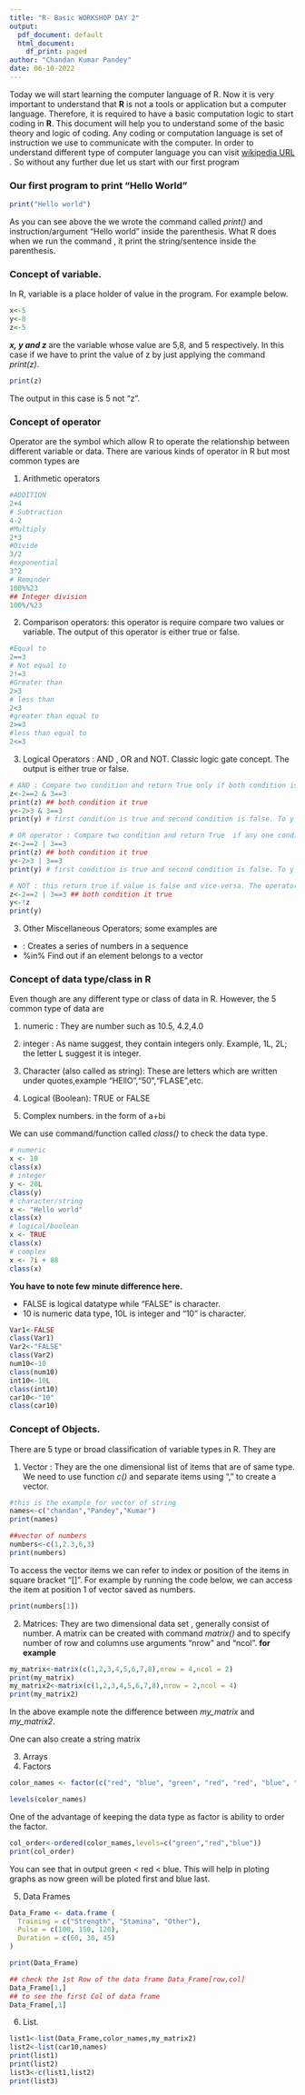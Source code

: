 ```yaml
---
title: "R- Basic WORKSHOP DAY 2"
output:
  pdf_document: default
  html_document:
    df_print: paged
author: "Chandan Kumar Pandey"
date: 06-10-2022
---
```


Today we will start learning the computer language of R. Now it is very important to understand that **R** is not a tools or application but a computer language. Therefore, it is required to have a basic computation logic to start coding in **R**. This document will help you to understand some of the basic theory and logic of coding.
Any coding or computation language is set of instruction we use to communicate with the computer. In order to understand different type of computer language you can visit [wikipedia URL](https://en.wikipedia.org/wiki/Computer_language#:~:text=A%20computer%20language%20is%20a,problem%20solution%20to%20a%20computer) .
So without any further due let us start with our first program

### Our first program to print "Hello World"



```r
print("Hello world")
```

As you can see above the we wrote the command called *print()* and instruction/argument "Hello world" inside the parenthesis. What R does when we run the command , it print the string/sentence inside the parenthesis. 

### Concept of variable. 

In R, variable is a place holder of value in the program. For example below. 

```r
x<-5
y<-8
z<-5
```

*__x, y and z__* are the variable whose value are 5,8, and 5 respectively. In this case if we have to print the value of z by just applying the command *print(z)*. 

```r
print(z)
```

The output  in this case is 5 not "z".

### Concept of operator 

Operator are the symbol which allow R to operate the relationship between different variable or data. There are various kinds of operator in R but most common types are 

1. Arithmetic operators

```r
#ADDITION 
2+4
# Subtraction
4-2
#Multiply
2*3
#Divide
3/2
#exponential 
3^2
# Reminder 
100%%23
## Integer division
100%/%23

```

2. Comparison operators: this operator is require compare two values or variable. The output of this operator is either true or false. 

```r
#Equal to 
2==3
# Not equal to 
2!=3
#Greater than
2>3
# less than
2<3
#greater than equal to 
2>=3
#less than equal to 
2<=3
```

3. Logical Operators : AND , OR and NOT. Classic logic gate concept. The output is either true or false. 
```r
# AND : Compare two condition and return True only if both condition is true . The operator is &
z<-2==2 & 3==3 
print(z) ## both condition it true
y<-2>3 & 3==3
print(y) # first condition is true and second condition is false. To y is false. 

# OR operator : Compare two condition and return True  if any one condition is true. the operator is |
z<-2==2 | 3==3 
print(z) ## both condition it true
y<-2>3 | 3==3
print(y) # first condition is true and second condition is false. To y is true 

# NOT : this return true if value is false and vice-versa. The operator symbol is !
z<-2==2 | 3==3 ## both condition it true
y<-!z
print(y)
```

3. Other Miscellaneous Operators; some examples are 

  * : Creates a series of numbers in a sequence
  * %in%	Find out if an element belongs to a vector



### Concept of data type/class in R 

Even though are any different type or class of data in R. However, the 5 common type of data are 

1. numeric : They are number such as 10.5, 4.2,4.0

2. integer : As name suggest, they contain integers only. Example, 1L, 2L; the letter L suggest it is integer. 

3. Character (also called as string): These are letters which are written under quotes,example "HEllO","50","FLASE",etc.

4. Logical (Boolean): TRUE or FALSE 

5. Complex numbers. in the form of a+bi

We can use command/function called *class()* to check the data type.

```r
# numeric
x <- 10
class(x)
# integer
y <- 20L
class(y)
# character/string
x <- "Hello world"
class(x)
# logical/boolean
x <- TRUE
class(x)
# complex
x <- 7i + 88
class(x)
```

**You have to note few minute difference here.**

* FALSE is logical datatype while "FALSE" is character.
* 10 is numeric data type, 10L is integer and "10" is character. 

```r
Var1<-FALSE
class(Var1)
Var2<-"FALSE"
class(Var2)
num10<-10
class(num10)
int10<-10L
class(int10)
car10<-"10"
class(car10)
```


### Concept of Objects. 

There are 5 type or broad classification of variable types in R. They are 

1. Vector : They are the one dimensional list of items that are of same type. We need to use function *c()* and separate items using "," to create a vector.
```r
#this is the example for vector of string
names<-c("chandan","Pandey","Kumar")
print(names)

##vector of numbers 
numbers<-c(1,2.3,6,3)
print(numbers)

```

To access the vector items we can refer to index or position of the items in square bracket "[]". For example by running the code below, we can access the item at position 1 of vector saved as numbers.

```r
print(numbers[1])
```

2. Matrices: They are two dimensional data set , generally consist of number. A matrix can be created with command *matrix()* and to specify number of row and columns use arguments "nrow" and "ncol". **for example**

```r
my_matrix<-matrix(c(1,2,3,4,5,6,7,8),nrow = 4,ncol = 2)
print(my_matrix)
my_matrix2<-matrix(c(1,2,3,4,5,6,7,8),nrow = 2,ncol = 4)
print(my_matrix2)
```

In the above example note the difference between *my_matrix* and *my_matrix2*.

One can also create a string matrix



3. Arrays
4. Factors
```r
color_names <- factor(c("red", "blue", "green", "red", "red", "blue", "red", "green"))

levels(color_names)
```
One of the advantage of keeping the data type as factor is ability to order the factor. 
```r
col_order<-ordered(color_names,levels=c("green","red","blue"))
print(col_order)
```
You can see that in output green < red < blue. This will help in ploting graphs as now green will be ploted first and blue last. 

5. Data Frames

```r
Data_Frame <- data.frame (
  Training = c("Strength", "Stamina", "Other"),
  Pulse = c(100, 150, 120),
  Duration = c(60, 30, 45)
)

print(Data_Frame)

## check the 1st Row of the data frame Data_Frame[row,col]
Data_Frame[1,]
## to see the first Col of data frame
Data_Frame[,1]
```
6. List. 
```r
list1<-list(Data_Frame,color_names,my_matrix2)
list2<-list(car10,names)
print(list1)
print(list2)
list3<-c(list1,list2)
print(list3)
```